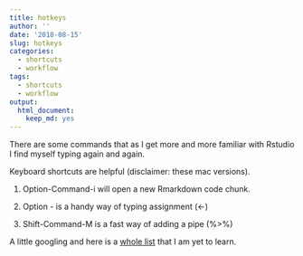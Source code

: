 ```yaml
---
title: hotkeys
author: ''
date: '2018-08-15'
slug: hotkeys
categories:
  - shortcuts
  - workflow
tags:
  - shortcuts
  - workflow
output:
  html_document:
    keep_md: yes
---
```



There are some commands that as I get more and more familiar with Rstudio I find myself typing again and again. 



Keyboard shortcuts are helpful (disclaimer: these mac versions).

1. Option-Command-i will open a new Rmarkdown code chunk. 

2. Option - is a handy way of typing assignment (<-)

3. Shift-Command-M is a fast way of adding a pipe (%>%)

A little googling and here is a [whole list](https://support.rstudio.com/hc/en-us/articles/200711853-Keyboard-Shortcuts) that I am yet to learn. 





